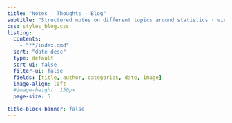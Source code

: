 ```yaml
---
title: "Notes · Thoughts · Blog"
subtitle: "Structured notes on different topics around statistics · visualizations · R programming"
css: styles_blog.css
listing: 
  contents: 
    - "**/index.qmd"
  sort: "date desc"
  type: default
  sort-ui: false
  filter-ui: false
  fields: [title, author, categories, date, image]
  image-align: left
  #image-height: 150px
  page-size: 5

title-block-banner: false
---
```

